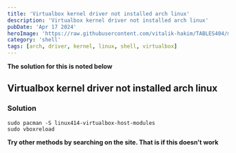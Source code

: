 ---
title: 'Virtualbox kernel driver not installed arch linux'
description: 'Virtualbox kernel driver not installed arch linux'
pubDate: 'Apr 17 2024'
heroImage: 'https://raw.githubusercontent.com/vitalik-hakim/TABLES404/main/error_b/SHELL.jpg'
category: 'shell'
tags: [arch, driver, kernel, linux, shell, virtualbox]
---

**The solution for this is noted below**

## Virtualbox kernel driver not installed arch linux

### Solution

```shell
sudo pacman -S linux414-virtualbox-host-modules 
sudo vboxreload
```
**Try other methods by searching on the site. That is if this doesn't work**
